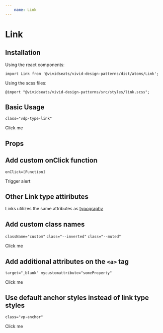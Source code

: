 ```yaml
---
    name: Link
---
```



# Link
## Installation
Using the react components:

`import Link from '@vividseats/vivid-design-patterns/dist/atoms/Link';`

Using the scss files:

`@import "@vividseats/vivid-design-patterns/src/styles/link.scss";`

## Basic Usage
`class="vdp-type-link"`
<Playground>
  <Link href="https://www.youtube.com/watch?v=dQw4w9WgXcQ">Click me</Link>
</Playground>

## Props
<PropsTable of={Link}/>

## Add custom onClick function
`onClick=[Function]`
<Playground>
  <Link href="https://www.youtube.com/watch?v=dQw4w9WgXcQ" onClick={function(e) { e.preventDefault(); alert('Helloooo'); }}>Trigger alert</Link>
</Playground>


## Other Link type attiributes
Links utilizes the same attributes as [typography](/docs-typography-typography)


## Add custom class names
`className="custom"` `class="--inverted"` `class="--muted"`
<Playground>
  <Link href="https://www.youtube.com/watch?v=dQw4w9WgXcQ" className="custom">Click me</Link>
</Playground>

## Add additional attributes on the `<a>` tag
`target="_blank" mycustomattribute="someProperty"`
<Playground>
  <Link href="https://www.youtube.com/watch?v=dQw4w9WgXcQ" target="_blank" myCustomAttribute="someProperty">Click me</Link>
</Playground>

## Use default anchor styles instead of link type styles
`class="vp-anchor"`
<Playground>
  <Link type='anchor' href="https://www.youtube.com/watch?v=dQw4w9WgXcQ">Click me</Link>
</Playground>

